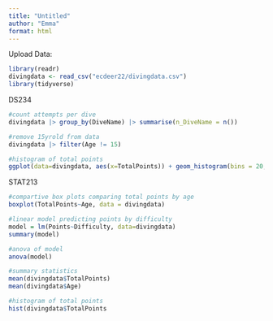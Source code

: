 ```yaml
---
title: "Untitled"
author: "Emma"
format: html
---
```


Upload Data:
```r
library(readr)
divingdata <- read_csv("ecdeer22/divingdata.csv")
library(tidyverse)
```

DS234 
```r
#count attempts per dive
divingdata |> group_by(DiveName) |> summarise(n_DiveName = n()) 

#remove 15yrold from data
divingdata |> filter(Age != 15)

#histogram of total points
ggplot(data=divingdata, aes(x=TotalPoints)) + geom_histogram(bins = 20, fill = "white", colour = "black")
```

STAT213
```r
#compartive box plots comparing total points by age
boxplot(TotalPoints~Age, data = divingdata)

#linear model predicting points by difficulty
model = lm(Points~Difficulty, data=divingdata)
summary(model)

#anova of model
anova(model)

#summary statistics 
mean(divingdata$TotalPoints)
mean(divingdata$Age)

#histogram of total points
hist(divingdata$TotalPoints
```

